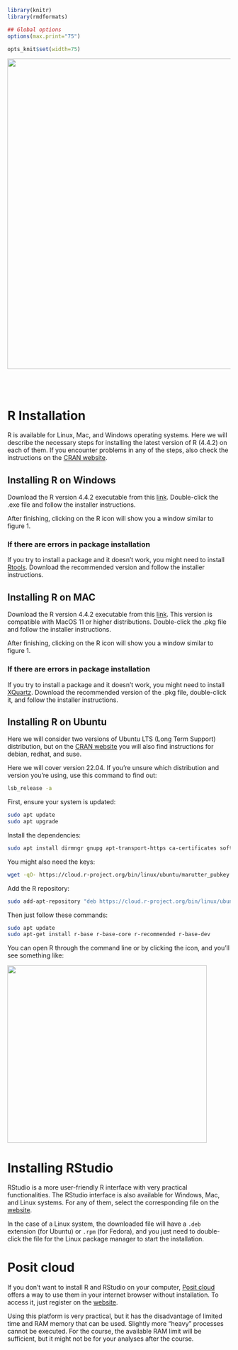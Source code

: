```r
library(knitr)
library(rmdformats)

## Global options
options(max.print="75")

opts_knit$set(width=75)
```

<center><img src="logos/logos.png" width="700" /></center>

<br>
<br>

# R Installation

R is available for Linux, Mac, and Windows operating systems. Here we will describe the necessary steps for installing the latest version of R (4.4.2) on each of them. If you encounter problems in any of the steps, also check the instructions on the [CRAN website](https://cran.r-project.org/).

## Installing R on Windows

Download the R version 4.4.2 executable from this [link](https://cran.r-project.org/bin/windows/base/). Double-click the .exe file and follow the installer instructions.

After finishing, clicking on the R icon will show you a window similar to figure 1.

### If there are errors in package installation

If you try to install a package and it doesn't work, you might need to install [Rtools](https://cran.r-project.org/bin/windows/Rtools/). Download the recommended version and follow the installer instructions.

## Installing R on MAC

Download the R version 4.4.2 executable from this [link](https://cran.r-project.org/bin/macosx/). This version is compatible with MacOS 11 or higher distributions. Double-click the .pkg file and follow the installer instructions.

After finishing, clicking on the R icon will show you a window similar to figure 1.

### If there are errors in package installation

If you try to install a package and it doesn't work, you might need to install [XQuartz](https://www.xquartz.org). Download the recommended version of the .pkg file, double-click it, and follow the installer instructions.

## Installing R on Ubuntu

Here we will consider two versions of Ubuntu LTS (Long Term Support) distribution, but on the [CRAN website](https://cran.r-project.org/) you will also find instructions for debian, redhat, and suse.

Here we will cover version 22.04. If you're unsure which distribution and version you're using, use this command to find out:

```bash
lsb_release -a
```

First, ensure your system is updated:

```bash
sudo apt update
sudo apt upgrade
```

Install the dependencies:

```bash
sudo apt install dirmngr gnupg apt-transport-https ca-certificates software-properties-common
```

You might also need the keys:

```bash
wget -qO- https://cloud.r-project.org/bin/linux/ubuntu/marutter_pubkey.asc | sudo tee -a /etc/apt/trusted.gpg.d/cran_ubuntu_key.asc
```

Add the R repository:

```bash
sudo add-apt-repository "deb https://cloud.r-project.org/bin/linux/ubuntu jammy-cran40/"
```

Then just follow these commands:

```bash
sudo apt update
sudo apt-get install r-base r-base-core r-recommended r-base-dev
```

You can open R through the command line or by clicking the icon, and you'll see something like:

<img src="imagens/rstart.png"  style="width:450px;height:400px;">

# Installing RStudio

RStudio is a more user-friendly R interface with very practical functionalities. The RStudio interface is also available for Windows, Mac, and Linux systems. For any of them, select the corresponding file on the [website](https://www.rstudio.com/products/rstudio/download/).

In the case of a Linux system, the downloaded file will have a `.deb` extension (for Ubuntu) or `.rpm` (for Fedora), and you just need to double-click the file for the Linux package manager to start the installation.

# Posit cloud

If you don't want to install R and RStudio on your computer, [Posit cloud](https://rstudio.cloud/) offers a way to use them in your internet browser without installation. To access it, just register on the [website](https://rstudio.cloud/).

Using this platform is very practical, but it has the disadvantage of limited time and RAM memory that can be used. Slightly more "heavy" processes cannot be executed. For the course, the available RAM limit will be sufficient, but it might not be for your analyses after the course.